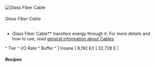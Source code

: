 ![Glass Fiber Cable](/mods/techreborn/glassfiber_cable.png)


###### Glass Fiber Cable

- Glass Fiber Cable** transfers energy through it. For more
        details and how to use, read [general information about
        Cables](energy:cables "wikilink").

\^ Tier \^ I/O Rate \^ Buffer \^ \| Insane \| 8,192 E/t \| 32,728 E \|

##### Recipes

<Recipe recipe=" input minecraft:glass minecraft:glass minecraft:glass
input minecraft:redstone techreborn:ruby_dust minecraft:redstone input
minecraft:glass minecraft:glass minecraft:glass output
techreborn:glassfiber_cable,3 "/> <Recipe recipe="
input minecraft:glass minecraft:glass minecraft:glass input
minecraft:redstone techreborn:diamond_dust minecraft:redstone input
minecraft:glass minecraft:glass minecraft:glass output
techreborn:glassfiber_cable,4 "/> <Recipe recipe="
input minecraft:glass minecraft:glass minecraft:glass input
techreborn:silver_dust techreborn:diamond_dust techreborn:silver_dust
input minecraft:glass minecraft:glass minecraft:glass output
techreborn:glassfiber_cable,6 "/> <Recipe recipe="
input minecraft:glass minecraft:glass minecraft:glass input
techreborn:electrum_dust techreborn:diamond_dust
techreborn:electrum_dust input minecraft:glass minecraft:glass
minecraft:glass output techreborn:glassfiber_cable,8 "/>
